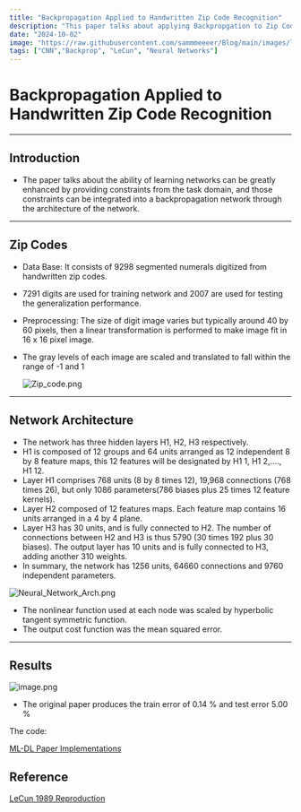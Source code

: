 ```yaml
---
title: "Backpropagation Applied to Handwritten Zip Code Recognition"
description: "This paper talks about applying Backpropgation to Zip Code"
date: "2024-10-02"
image: "https://raw.githubusercontent.com/sammmeeeer/Blog/main/images/lecun1989.png"
tags: ["CNN","Backprop", "LeCun", "Neural Networks"]
---
```


# Backpropagation Applied to Handwritten Zip Code Recognition

---

## Introduction

- The paper talks about the ability of learning networks can be greatly enhanced by providing constraints from the task domain, and those constraints can be integrated into a backpropagation network through the architecture of the network.

---

## Zip Codes

- Data Base: It consists of 9298 segmented numerals digitized from handwritten zip codes.
- 7291 digits are used for training network and 2007 are used for testing the generalization performance.
- Preprocessing: The size of digit image varies but typically around 40 by 60 pixels, then a linear transformation is performed to make image fit in 16 x 16 pixel image.
- The gray levels of each image are scaled and translated to fall within the range of -1 and 1
    
    ![Zip_code.png](https://raw.githubusercontent.com/sammmeeeer/Blog/main/images/Zip_Code.png)
    

---

## Network Architecture

- The network has three hidden layers H1, H2, H3 respectively.
- H1 is composed of 12 groups and 64 units arranged as 12 independent 8 by 8 feature maps, this 12 features will be designated by H1 1, H1 2,...., H1 12.
- Layer H1 comprises 768 units (8 by 8 times 12), 19,968 connections (768 times 26), but only 1086 parameters(786 biases plus 25 times 12 feature kernels).
- Layer H2 composed of 12 features maps. Each feature map contains 16 units arranged in a 4 by 4 plane.
- Layer H3 has 30 units, and is fully connected to H2. The number of connections between H2 and H3 is thus 5790 (30 times 192 plus 30 biases). The output layer has 10 units and is fully connected to H3, adding another 310 weights.
- In summary, the network has 1256 units, 64660 connections and 9760 independent parameters.

![Neural_Network_Arch.png](https://raw.githubusercontent.com/sammmeeeer/Blog/main/images/Neural_Network_Architecture.png)

- The nonlinear function used at each node was scaled by hyperbolic tangent symmetric function.
- The output cost function was the mean squared error.

---

## Results

![image.png](https://raw.githubusercontent.com/sammmeeeer/Blog/main/images/Arch.png)

- The original paper produces the train error of 0.14 % and test error 5.00 %

The code:

[ML-DL Paper Implementations](https://github.com/sammmeeeer/ML-DL-Paper-Implementations/tree/main/cnn)

## Reference

[LeCun 1989 Reproduction](https://github.com/karpathy/lecun1989-repro)
